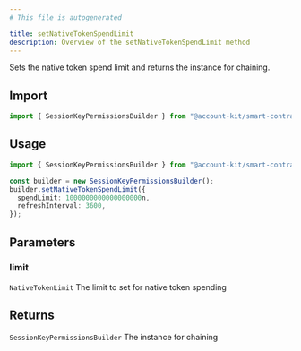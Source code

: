 ```yaml
---
# This file is autogenerated

title: setNativeTokenSpendLimit
description: Overview of the setNativeTokenSpendLimit method
---
```



Sets the native token spend limit and returns the instance for chaining.

## Import

```ts
import { SessionKeyPermissionsBuilder } from "@account-kit/smart-contracts";
```

## Usage

```ts
import { SessionKeyPermissionsBuilder } from "@account-kit/smart-contracts";

const builder = new SessionKeyPermissionsBuilder();
builder.setNativeTokenSpendLimit({
  spendLimit: 1000000000000000000n,
  refreshInterval: 3600,
});
```

## Parameters

### limit

`NativeTokenLimit`
The limit to set for native token spending

## Returns

`SessionKeyPermissionsBuilder`
The instance for chaining
